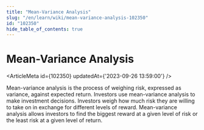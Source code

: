 ```yaml
---
title: "Mean-Variance Analysis"
slug: "/en/learn/wiki/mean-variance-analysis-102350"
id: "102350"
hide_table_of_contents: true
---
```



# Mean-Variance Analysis

<ArticleMeta id={102350} updatedAt={'2023-09-26 13:59:00'} />
<div className='border-solid border-b border-t-0 my-4 border-[var(--ifm-color-gray-300)]' />

Mean-variance analysis is the process of weighing risk, expressed as variance, against expected return. Investors use mean-variance analysis to make investment decisions. Investors weigh how much risk they are willing to take on in exchange for different levels of reward. Mean-variance analysis allows investors to find the biggest reward at a given level of risk or the least risk at a given level of return.
